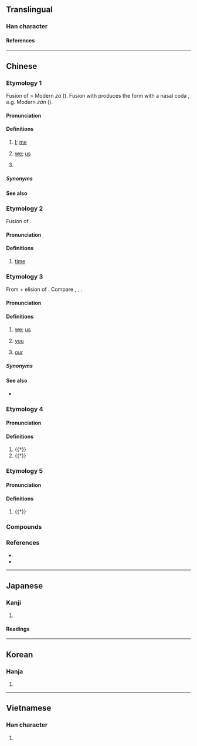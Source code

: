 {{also|偺}}
{{character info}}
==Translingual==
{{stroke order|strokes=9}}

===Han character===
{{Han char|rn=30|rad=口|as=06|sn=9|four=66000|canj=RHBU|ids=⿰口自}}

====References====
{{Han ref|kx=0187.070|dkj=03552|dj=0406.090|hdz=10618.060|uh=54B1}}

----

==Chinese==

===Etymology 1===
{{zh-forms|t2=喒|t3=偺|alt=𠴰,倃}}
Fusion of {{ltc-l|自家|self}} {{defdate|Song}} > Modern {{cog|cmn|-}} ''zá'' ({{zh-ref|Lü, 1984}}). Fusion with {{zh-l|們}} produces the form with a nasal coda {{defdate|Yuan}}, e.g. Modern {{cog|cmn|-}} ''zán'' ({{zh-ref|Norman, 1988}}).

====Pronunciation====
{{zh-pron
|m=zán,zá,1nb=standard in Mainland and Taiwan,2nb=standard in Taiwan,2nc=literary variant in Mainland
|m_note=zán - “I (dialectal); we; particle”; zá - “I (literary)”
|m-s=za2
|c=zaa1,zaa2,ze1
|c_note=zaa2, ze1 - rare
|c-t=
|g=
|h=pfs=cha
|j=za2
|md=cā
|mn=xm:cham/tw:cha
|mn-t=za1
|w=1tse
|x=
|ma=y
|cat=pron,part
}}

====Definitions====
{{zh-hanzi}}

# {{lb|zh|literary|or|dialectal}} [[I]]; [[me]]
# {{lb|zh|inclusive}} [[we]]; [[us]]
# {{lb|zh|literary}} {{non-gloss definition|A particle used after personal pronouns.}}

=====Synonyms=====
{{zh-dial|我}}
{{zh-dial|咱們}}

====See also====
{{cmn-personal pronouns}}

===Etymology 2===
Fusion of {{zh-m|早晚}}.

====Pronunciation====
{{zh-pron
|m=zan
|cat=
}}

====Definitions====
{{zh-hanzi}}

# {{lb|zh|dialectal|in compounds}} [[time]]
#: {{zh-x|這咱{zan}|now}}

===Etymology 3===
{{zh-forms|alt=俺,㑑,玌}}
From {{zh-l|儂|lâng|person; I, me}} + elision of {{zh-l|儂|tr=-}}. Compare {{zh-l|阮|gún, goán|we, us (exclusive)}}, {{zh-l|恁|lín|you (plural)}}, {{zh-l|𪜶|tr=in|they, them}}.

====Pronunciation====
{{zh-pron
|mn=ml,tw,sg,pn,ph:lán/ph:nán
|mn-t=nang2
|cat=pron,det
}}

====Definitions====
{{zh-hanzi}} {{tlb|zh|Min Nan}}

# {{lb|zh|inclusive}} [[we]]; [[us]]
# {{lb|zh|polite}} [[you]]
# {{lb|zh|inclusive}} [[our]]

=====Synonyms=====
{{zh-dial|咱們}}

====See also====
* {{qualifier|Min Nan|exclusive}} {{zh-l|阮|[[gún]], [[goán]]}}

===Etymology 4===
{{zh-forms}}

====Pronunciation====
{{zh-pron
|m=zá
|cat=part
}}

====Definitions====
{{zh-hanzi}}

# {{†}} {{n-g|Sentence-final modal particle for the imperative mood, similar to {{zh-l|吧}}.}}
# {{†}} {{n-g|Sentence-final modal particle for the declarative mood.}}

===Etymology 5===
{{zh-forms}}

====Pronunciation====
{{zh-pron
|m=zǎ
|cat=adv
}}

====Definitions====
{{zh-hanzi}}

# {{†}} {{zh-alt-form|咋|[[how]]}}

===Compounds===
{{zh-der|咱們|咱家|呋咱|不咱|俺咱|咱個|咱各|咱彼各|咱每|我咱|這咱|那咱|那咱晚}}

===References===
* {{thcwd|4792}}
* {{thcwda|325}}

{{zh-cat|Beginning}}

----

==Japanese==

===Kanji===
{{ja-kanji|rs=口06}}

# {{rfdef|ja|sort=口06}}

====Readings====
{{ja-readings
|goon=さち, しゃ
|kanon=さつ, さ
|kun=われ-
}}

----

==Korean==

===Hanja===
{{ko-hanja|hangeul=[[찰]], [[차]]|rv=chal, cha|mr=ch'al, ch'a}}

# {{rfdef|ko|sort=口06}}

----

==Vietnamese==

===Han character===
{{vi-hantu|[[cha]], [[gia]], [[ta]], [[thánh]], [[thính]]|rs=口06}}

# {{han tu form of|ta|[[I]]; [[me]]; [[we]]; [[us]]}}